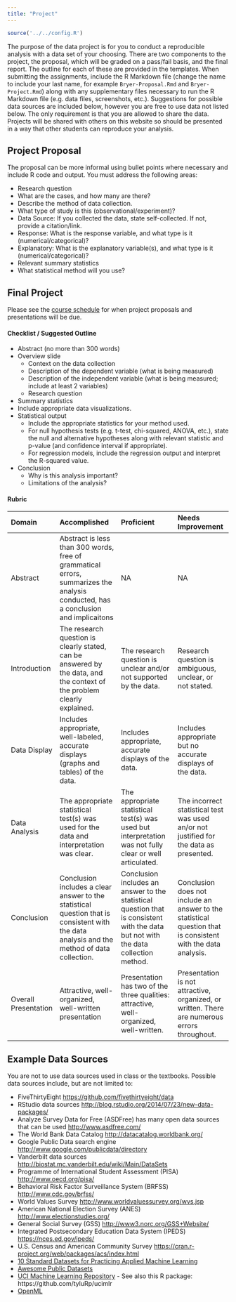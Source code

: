 ```yaml
---
title: "Project"
---
```


```r
source('../../config.R')
```

The purpose of the data project is for you to conduct a reproducible analysis with a data set of your choosing. There are two components to the project, the proposal, which will be graded on a pass/fail basis, and the final report. The outline for each of these are provided in the templates. When submitting the assignments, include the R Markdown file (change the name to include your last name, for example `Bryer-Proposal.Rmd` and `Bryer-Project.Rmd`) along with any supplementary files necessary to run the R Markdown file (e.g. data files, screenshots, etc.). Suggestions for possible data sources are included below, however you are free to use data not listed below. The only requirement is that you are allowed to share the data. Projects will be shared with others on this website so should be presented in a way that other students can reproduce your analysis.

## Project Proposal

The proposal can be more informal using bullet points where necessary and include R code and output. You must address the following areas:

* Research question 
* What are the cases, and how many are there?
* Describe the method of data collection.
* What type of study is this (observational/experiment)?
* Data Source: If you collected the data, state self-collected. If not, provide a citation/link.
* Response: What is the response variable, and what type is it (numerical/categorical)?
* Explanatory: What is the explanatory variable(s), and what type is it (numerical/categorical)?
* Relevant summary statistics 
* What statistical method will you use?



## Final Project

Please see the [course schedule](/course/schedule.html) for when project proposals and presentations will be due.

#### Checklist / Suggested Outline

* Abstract (no more than 300 words)
* Overview slide
	* Context on the data collection
	* Description of the dependent variable (what is being measured)
	* Description of the independent variable (what is being measured; include at least 2 variables)
	* Research question
* Summary statistics
* Include appropriate data visualizations.
* Statistical output
	* Include the appropriate statistics for your method used.
	* For null hypothesis tests (e.g. t-test, chi-squared, ANOVA, etc.), state the null and alternative hypotheses along with relevant statistic and p-value (and confidence interval if appropriate).
	* For regression models, include the regression output and interpret the R-squared value.
* Conclusion
	* Why is this analysis important?
	* Limitations of the analysis?

#### Rubric


|Domain               |Accomplished                                                                                                                                |Proficient                                                                                                                          |Needs Improvement                                                                                            |
|:--------------------|:-------------------------------------------------------------------------------------------------------------------------------------------|:-----------------------------------------------------------------------------------------------------------------------------------|:------------------------------------------------------------------------------------------------------------|
|Abstract             |Abstract is less than 300 words, free of grammatical errors, summarizes the analysis conducted, has a conclusion and implicaitons           |NA                                                                                                                                  |NA                                                                                                           |
|Introduction         |The research question is clearly stated, can be answered by the data, and the context of the problem clearly explained.                     |The research question is unclear and/or not supported by the data.                                                                  |Research question is ambiguous, unclear, or not stated.                                                      |
|Data Display         |Includes appropriate, well-labeled, accurate displays (graphs and tables) of the data.                                                      |Includes appropriate, accurate displays of the data.                                                                                |Includes appropriate but no accurate displays of the data.                                                   |
|Data Analysis        |The appropriate statistical test(s) was used for the data and interpretation was clear.                                                     |The appropriate statistical test(s) was used but interpretation was not fully clear or well articulated.                            |The incorrect statistical test was used an/or not justified for the data as presented.                       |
|Conclusion           |Conclusion includes a clear answer to the statistical question that is consistent with the data analysis and the method of data collection. |Conclusion includes an answer to the statistical question that is consistent with the data but not with the data collection method. |Conclusion does not include an answer to the statistical question that is consistent with the data analysis. |
|Overall Presentation |Attractive, well-organized, well-written presentation                                                                                       |Presentation has two of the three qualities: attractive, well-organized, well-written.                                              |Presentation is not attractive, organized, or written. There are numerous errors throughout.                 |

## Example Data Sources

You are not to use data sources used in class or the textbooks. Possible data sources include, but are not limited to:

* FiveThirtyEight [https://github.com/fivethirtyeight/data](https://github.com/fivethirtyeight/data)
* RStudio data sources [http://blog.rstudio.org/2014/07/23/new-data-packages/](http://blog.rstudio.org/2014/07/23/new-data-packages/)
* Analyze Survey Data for Free (ASDFree) has many open data sources that can be used [http://www.asdfree.com/](http://www.asdfree.com/)
* The World Bank Data Catalog [http://datacatalog.worldbank.org/](http://datacatalog.worldbank.org/)
* Google Public Data search engine [http://www.google.com/publicdata/directory](http://www.google.com/publicdata/directory)
* Vanderbilt data sources [http://biostat.mc.vanderbilt.edu/wiki/Main/DataSets](http://biostat.mc.vanderbilt.edu/wiki/Main/DataSets)
* Programme of International Student Assessment (PISA) [http://www.oecd.org/pisa/](http://www.oecd.org/pisa/)
* Behavioral Risk Factor Surveillance System (BRFSS) [http://www.cdc.gov/brfss/](http://www.cdc.gov/brfss/)
* World Values Survey [http://www.worldvaluessurvey.org/wvs.jsp](http://www.worldvaluessurvey.org/wvs.jsp)
* American National Election Survey (ANES) [http://www.electionstudies.org/](http://www.electionstudies.org/)
* General Social Survey (GSS) [http://www3.norc.org/GSS+Website/](http://www3.norc.org/GSS+Website/)
* Integrated Postsecondary Education Data System (IPEDS) [https://nces.ed.gov/ipeds/](https://nces.ed.gov/ipeds/)
* U.S. Census and American Community Survey [https://cran.r-project.org/web/packages/acs/index.html](https://cran.r-project.org/web/packages/acs/index.html)
* [10 Standard Datasets for Practicing Applied Machine Learning](https://machinelearningmastery.com/standard-machine-learning-datasets/)
* [Awesome Public Datasets](https://github.com/awesomedata/awesome-public-datasets)
* [UCI Machine Learning Repository](https://archive.ics.uci.edu/ml/index.php) - See also this R package: https://github.com/tyluRp/ucimlr
* [OpenML](https://www.openml.org/search?type=data&sort=runs&status=active)
